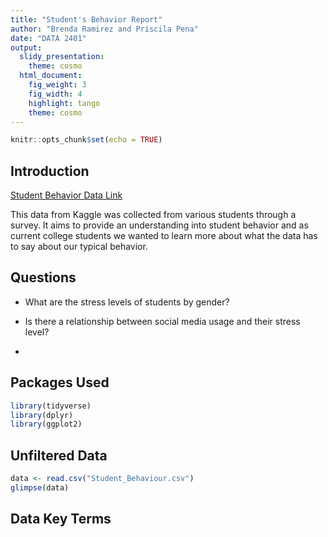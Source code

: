 ```yaml
---
title: "Student's Behavior Report"
author: "Brenda Ramirez and Priscila Pena"
date: "DATA 2401"
output: 
  slidy_presentation:
    theme: cosmo
  html_document:
    fig_weight: 3
    fig_width: 4
    highlight: tango
    theme: cosmo
---
```


```r
knitr::opts_chunk$set(echo = TRUE)

```

## Introduction

[Student Behavior Data Link](https://www.kaggle.com/datasets/gunapro/student-behavior/data)

This data from Kaggle was collected from various students through a survey. It aims to provide an understanding into student behavior and as current college students we wanted to learn more about what the data has to say about our typical behavior.

## Questions

-   What are the stress levels of students by gender?

-   Is there a relationship between social media usage and their stress level?

-   

## Packages Used

```r
library(tidyverse)
library(dplyr)
library(ggplot2)
```

## Unfiltered Data

```r
data <- read.csv("Student_Behaviour.csv")
glimpse(data)
```

## Data Key Terms

```r

```
